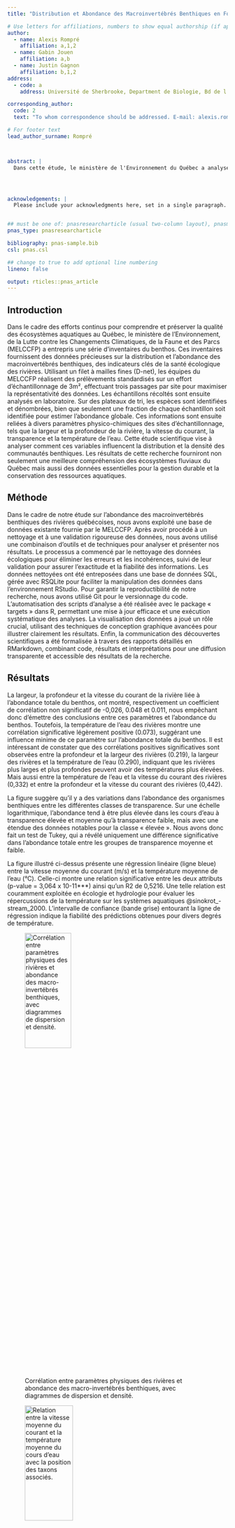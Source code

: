 ```yaml
---
title: "Distribution et Abondance des Macroinvertébrés Benthiques en Fonction des Paramètres Fluviaux au Québec : Une Étude Écologique"

# Use letters for affiliations, numbers to show equal authorship (if applicable) and to indicate the corresponding author
author:
  - name: Alexis Rompré
    affiliation: a,1,2
  - name: Gabin Jouen
    affiliation: a,b
  - name: Justin Gagnon
    affiliation: b,1,2
address:
  - code: a
    address: Université de Sherbrooke, Department de Biologie, Bd de l'Université, Sherbrooke, Québec, J1K 2R1

corresponding_author:
  code: 2
  text: "To whom correspondence should be addressed. E-mail: alexis.rompre@usherbrooke.ca"

# For footer text
lead_author_surname: Rompré



abstract: |
  Dans cette étude, le ministère de l'Environnement du Québec a analysé la santé écologique des rivières en mesurant la distribution et l'abondance des macroinvertébrés benthiques. Les prélèvements effectués ont permis d'examiner l'impact de variables comme la largeur de la rivière, la profondeur, la vitesse du courant, la transparence et la température de l'eau sur ces communautés. Les résultats révèlent qu'aucune corrélation significative n'est observée entre la largeur, la profondeur et la vitesse du courant avec l'abondance benthique. Toutefois, la température de l'eau montre une légère influence positive. Des corrélations importantes existent entre la profondeur et la largeur des rivières, et entre ces paramètres et la température, indiquant que des rivières plus larges et plus profondes ont tendance à être plus chaudes. La transparence de l'eau affecte également l'abondance du benthos, avec des niveaux plus élevés dans les eaux moyennement transparentes. Cette recherche éclaire les dynamiques fluviales et fournit des données essentielles pour la gestion des ressources aquatiques au Québec, nécessitant des analyses plus approfondies pour comprendre les interactions complexes des écosystèmes aquatiques.




acknowledgements: |
  Please include your acknowledgments here, set in a single paragraph. Please do not include any acknowledgments in the Supporting Information, or anywhere else in the manuscript.


## must be one of: pnasresearcharticle (usual two-column layout), pnasmathematics (one column layout), or pnasinvited (invited submissions only)
pnas_type: pnasresearcharticle

bibliography: pnas-sample.bib
csl: pnas.csl

## change to true to add optional line numbering
lineno: false

output: rticles::pnas_article
---
```

Introduction {#Introduction .unnumbered}
------
Dans le cadre des efforts continus pour comprendre et préserver la qualité des écosystèmes aquatiques au Québec, le ministère de l'Environnement, de la Lutte contre les Changements Climatiques, de la Faune et des Parcs (MELCCFP) a entrepris une série d'inventaires du benthos. Ces inventaires fournissent des données précieuses sur la distribution et l'abondance des macroinvertébrés benthiques, des indicateurs clés de la santé écologique des rivières. Utilisant un filet à mailles fines (D-net), les équipes du MELCCFP réalisent des prélèvements standardisés sur un effort d'échantillonnage de 3m², effectuant trois passages par site pour maximiser la représentativité des données. Les échantillons récoltés sont ensuite analysés en laboratoire. Sur des plateaux de tri, les espèces sont identifiées et dénombrées, bien que seulement une fraction de chaque échantillon soit identifiée pour estimer l'abondance globale. Ces informations sont ensuite reliées à divers paramètres physico-chimiques des sites d'échantillonnage, tels que la largeur et la profondeur de la rivière, la vitesse du courant, la transparence et la température de l'eau. Cette étude scientifique vise à analyser comment ces variables influencent la distribution et la densité des communautés benthiques. Les résultats de cette recherche fourniront non seulement une meilleure compréhension des écosystèmes fluviaux du Québec mais aussi des données essentielles pour la gestion durable et la conservation des ressources aquatiques.

Méthode {#Méthode .unnumbered}
------
Dans le cadre de notre étude sur l'abondance des macroinvertébrés benthiques des rivières québécoises, nous avons exploité une base de données existante fournie par le MELCCFP. Après avoir procédé à un nettoyage et à une validation rigoureuse des données, nous avons utilisé une combinaison d'outils et de techniques pour analyser et présenter nos résultats. Le processus a commencé par le nettoyage des données écologiques pour éliminer les erreurs et les incohérences, suivi de leur validation pour assurer l'exactitude et la fiabilité des informations. Les données nettoyées ont été entreposées dans une base de données SQL, gérée avec RSQLite pour faciliter la manipulation des données dans l'environnement RStudio. Pour garantir la reproductibilité de notre recherche, nous avons utilisé Git pour le versionnage du code. L'automatisation des scripts d'analyse a été réalisée avec le package « targets » dans R, permettant une mise à jour efficace et une exécution systématique des analyses. La visualisation des données a joué un rôle crucial, utilisant des techniques de conception graphique avancées pour illustrer clairement les résultats. Enfin, la communication des découvertes scientifiques a été formalisée à travers des rapports détaillés en RMarkdown, combinant code, résultats et interprétations pour une diffusion transparente et accessible des résultats de la recherche.

Résultats {#Résultats .unnumbered}
------
La largeur, la profondeur et la vitesse du courant de la rivière liée à l'abondance totale du benthos, ont montré, respectivement un coefficient de corrélation non significatif de -0,026, 0.048 et 0.011, nous empêchant donc d’émettre des conclusions entre ces paramètres et l’abondance du benthos. Toutefois, la température de l'eau des rivières montre une corrélation significative légèrement positive (0.073), suggérant une influence minime de ce paramètre sur l'abondance totale du benthos. Il est intéressant de constater que des corrélations positives significatives sont observées entre la profondeur et la largeur des rivières (0.219), la largeur des rivières et la température de l'eau (0.290), indiquant que les rivières plus larges et plus profondes peuvent avoir des températures plus élevées. Mais aussi entre la température de l’eau et la vitesse du courant des rivières (0,332) et entre la profondeur et la vitesse du courant des rivières (0,442).

La figure \ref{fig:plot2} suggère qu'il y a des variations dans l'abondance des organismes benthiques entre les différentes classes de transparence. Sur une échelle logarithmique, l'abondance tend à être plus élevée dans les cours d'eau à transparence élevée et moyenne qu'à transparence faible, mais avec une étendue des données notables pour la classe « élevée ». Nous avons donc fait un test de Tukey, qui a révélé uniquement une différence significative dans l’abondance totale entre les groupes de transparence moyenne et faible.

La figure \ref{fig:plot3} illustré ci-dessus présente une régression linéaire (ligne bleue) entre la vitesse moyenne du courant (m/s) et la température moyenne de l'eau (°C). Celle-ci montre une relation significative entre les deux attributs (p-value = 3,064 x 10-11***) ainsi qu’un R2 de 0,5216. Une telle relation est couramment exploitée en écologie et hydrologie pour évaluer les répercussions de la température sur les systèmes aquatiques @sinokrot_-stream_2000. L'intervalle de confiance (bande grise) entourant la ligne de régression indique la fiabilité des prédictions obtenues pour divers degrés de température.

![Corrélation entre paramètres physiques des rivières et abondance des macro-invertébrés benthiques, avec diagrammes de dispersion et densité. \label{fig:plot1}]("C:/Users/ALEXIS/OneDrive/Bureau/Atelier2_ AlexisGabJust/projet-gab-alex-just/figure_3.png"){width=50% height=26%}

![Relation entre la vitesse moyenne du courant et la température moyenne du cours d'eau avec la position des taxons associés. \label{fig:plot3}]("C:/Users/ALEXIS/OneDrive/Bureau/Atelier2_ AlexisGabJust/projet-gab-alex-just/figure_1.png"){width=51% height=26%}

![Relation entre la transparence de l'eau (élevée, moyenne et faible) et l'abondance totale des organismes benthiques . \label{fig:plot2}]("C:/Users/ALEXIS/OneDrive/Bureau/Atelier2_ AlexisGabJust/projet-gab-alex-just/figure_2.png"){width=50% height=26%}

Discussion {#Discussion .unnumbered}
------
La matrice de corrélation présentée à la figure 1 fournit une vue d'ensemble des relations potentielles entre les paramètres physiques des rivières soit la profondeur (m), la largeur (m), la vitesse du courant (m/s) et la température de l’eau (°C). Nous souhaitions observer des corrélations entre ces différentes caractéristiques et l'abondance totale des organismes benthiques. Les corrélations significatives dans la figure \ref{fig:plot1} sont en accord avec les résultats retrouvés dans la littérature scientifique. En effet, des études antérieures montrent souvent une corrélation positive entre l’abondance du benthos et la température de l’eau qui peut affecter leur métabolisme, leur taux de croissance ainsi que leur reproduction [@lenat_effects_1994;@paul_streams_2001]. Ces résultats nous montrent que, bien que certaines relations entre les caractéristiques physiques des rivières et l'abondance benthique ne soient pas significatives, d'autres, telles que la température de l'eau, peuvent avoir un impact, bien que faible, sur l’abondance du benthos dans les rivières. Il est important de comprendre que ces corrélations n'impliquent pas nécessairement une relation de cause à effet et que des analyses plus approfondies seraient nécessaires pour démystifier les interactions complexes au sein de ces écosystèmes aquatiques. 

L'interprétation écologique de la figure 2 lie la transparence de l'eau, indice de sa qualité, à l'abondance du benthos. Une eau claire, indiquant peu de particules en suspension, laisse pénétrer davantage de lumière, stimulant la photosynthèse et la productivité primaire, bénéficiant ainsi à la chaîne alimentaire disponible pour les organismes benthiques. À l'inverse, une eau trouble, avec une faible transparence due à une turbidité élevée, limite l'exposition à la lumière et peut réduire la disponibilité alimentaire pour le benthos. La présence de variations significatives dans les données suggère l'influence d'autres facteurs environnementaux, indiquant des interactions écologiques complexes influençant les organismes benthiques. Les écarts importants et valeurs aberrantes dans les données nécessitent une exploration plus approfondie, et des analyses statistiques supplémentaires pourraient clarifier les mécanismes sous-jacents. Les avis scientifiques divergent ; l'étude de Lunt et Smee révèle que la turbidité peut favoriser une plus grande abondance benthique en offrant un refuge contre les prédateurs @lunt_turbidity_2020. Tandis que Norton note que la prédation est plus élevée dans les eaux claires, réduisant ainsi l'abondance benthique @norton_crystal_2023. Cependant, l’étude de Bigham a eu du mal à démontrer des liens significatifs entre la turbidité et les communautés benthiques en raison de réponses variables entre différentes familles, soulignant le besoin de recherches futures pour des conclusions définitives @bigham_review_2021.

L’objectif de la figure 3 était de déterminer l'influence de la température sur la vélocité des cours d'eau, tout en explorant les potentiels variations de cette influence sur différents taxons benthiques. Ainsi, la tendance positive qui émerge de l'analyse, suggérant une augmentation de la vitesse du courant en relation avec l'élévation de la température, est une conséquence probable de la réduction de la densité de l'eau chaude, ce qui diminue la friction et favorise un écoulement plus aisé de l’eau. L'hétérogénéité des points de données révèle que les taxons de macro-invertébrés montrent des vitesses de courant variables à des températures identiques, reflétant des préférences écologiques ou des tolérances spécifiques aux gradients de température et de courant. Par exemple, des organismes tels que certains Trichoptères, qui nécessitent des eaux calmes et des substrats stables pour s'accrocher ou ériger des habitats @mackay_ecological_1979, contrastent avec des taxons comme les Pteronarcyidae, qui prospèrent dans des courants plus vifs, favorables à leur oxygénation et à l'apport en nutriments @stewart_front_1988. En outre, la température est un facteur déterminant du métabolisme benthique, influençant la croissance, la reproduction et la survie. Les températures accrues peuvent stimuler ces processus jusqu'à une limite, au-delà de laquelle les conditions deviennent hostiles [@portner_physiology_2008;@portner_ecosystem_2008]. Ainsi, la distribution des données peut être interprétée comme une cartographie des niches écologiques favorables à chaque taxons, délimitées par des seuils de températures critiques.

Conclusion {#Conclusion .unnumbered}
------
En conclusion, le graphique met en lumière la complexité des interactions entre les paramètres abiotiques et la biodiversité benthique, soulignant l'importance de la température et de la dynamique hydraulique dans la structuration des communautés aquatiques. Ces observations forment la base d'une compréhension plus approfondie des écosystèmes fluviaux, offrant des perspectives essentielles pour la conservation et la gestion des ressources aquatiques.

<!-- Leave these lines as they are at the end of your .Rmd file to ensure placement of methods & acknowledgements sections before the references-->
\showmatmethods
\showacknow
\pnasbreak
